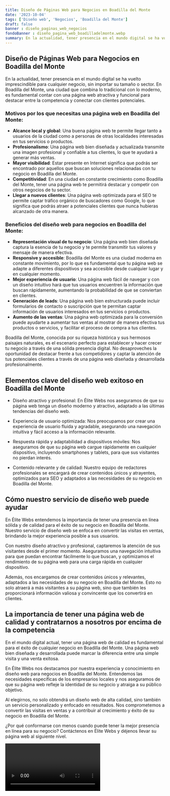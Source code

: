 ```yaml
---
title: Diseño de Páginas Web para Negocios en Boadilla del Monte
date: '2023-10-04'
tags: ['Diseño web', 'Negocios', 'Boadilla del Monte']
draft: false
banner : diseño_paginas_web_negocios
fondoBanner : diseño_pagina_web_boadilladelmonte.webp
summary: En la actualidad, tener presencia en el mundo digital se ha vuelto imprescindible para cualquier negocio, sin importar su tamaño o sector. En Boadilla del Monte, una ciudad que combina lo tradicional con lo moderno, es fundamental contar con una página web atractiva y funcional para destacar entre la competencia y conectar con clientes potenciales.
---
```


## Diseño de Páginas Web para Negocios en Boadilla del Monte

En la actualidad, tener presencia en el mundo digital se ha vuelto imprescindible para cualquier negocio, sin importar su tamaño o sector. En Boadilla del Monte, una ciudad que combina lo tradicional con lo moderno, es fundamental contar con una página web atractiva y funcional para destacar entre la competencia y conectar con clientes potenciales.

### Motivos por los que necesitas una página web en Boadilla del Monte:

- **Alcance local y global**: Una buena página web te permite llegar tanto a usuarios de la ciudad como a personas de otras localidades interesadas en tus servicios o productos.
- **Profesionalismo**: Una página web bien diseñada y actualizada transmite una imagen profesional y confiable a tus clientes, lo que te ayudará a generar más ventas.
- **Mayor visibilidad**: Estar presente en Internet significa que podrás ser encontrado por aquellos que buscan soluciones relacionadas con tu negocio en Boadilla del Monte.
- **Competitividad**: En una ciudad en constante crecimiento como Boadilla del Monte, tener una página web te permitirá destacar y competir con otros negocios de tu sector.
- **Llegar a nuevos clientes**: Una página web optimizada para el SEO te permite captar tráfico orgánico de buscadores como Google, lo que significa que podrás atraer a potenciales clientes que nunca hubieras alcanzado de otra manera.

### Beneficios del diseño web para negocios en Boadilla del Monte:

- **Representación visual de tu negocio**: Una página web bien diseñada captura la esencia de tu negocio y te permite transmitir tus valores y mensaje de manera efectiva.
- **Responsive y accesible**: Boadilla del Monte es una ciudad moderna en constante movimiento, por lo que es fundamental que tu página web se adapte a diferentes dispositivos y sea accesible desde cualquier lugar y en cualquier momento.
- **Mejor experiencia de usuario**: Una página web fácil de navegar y con un diseño intuitivo hará que tus usuarios encuentren la información que buscan rápidamente, aumentando la probabilidad de que se conviertan en clientes.
- **Generación de leads**: Una página web bien estructurada puede incluir formularios de contacto o suscripción que te permitan captar información de usuarios interesados en tus servicios o productos.
- **Aumento de las ventas**: Una página web optimizada para la conversión puede ayudarte a aumentar tus ventas al mostrar de manera efectiva tus productos o servicios, y facilitar el proceso de compra a tus clientes.

Boadilla del Monte, conocida por su riqueza histórica y sus hermosos paisajes naturales, es el escenario perfecto para establecer y hacer crecer tu negocio a través de una sólida presencia digital. No desaproveches la oportunidad de destacar frente a tus competidores y captar la atención de tus potenciales clientes a través de una página web diseñada y desarrollada profesionalmente.

<GifSeo />

<Cta />

## Elementos clave del diseño web exitoso en Boadilla del Monte

- Diseño atractivo y profesional: En Élite Webs nos aseguramos de que su página web tenga un diseño moderno y atractivo, adaptado a las últimas tendencias del diseño web.

- Experiencia de usuario optimizada: Nos preocupamos por crear una experiencia de usuario fluida y agradable, asegurando una navegación intuitiva y fácil acceso a la información relevante.

- Respuesta rápida y adaptabilidad a dispositivos móviles: Nos aseguramos de que su página web cargue rápidamente en cualquier dispositivo, incluyendo smartphones y tablets, para que sus visitantes no pierdan interés.

- Contenido relevante y de calidad: Nuestro equipo de redactores profesionales se encargará de crear contenidos únicos y atrayentes, optimizados para SEO y adaptados a las necesidades de su negocio en Boadilla del Monte.

## Cómo nuestro servicio de diseño web puede ayudar

En Élite Webs entendemos la importancia de tener una presencia en línea sólida y de calidad para el éxito de su negocio en Boadilla del Monte. Nuestro servicio de diseño web se enfoca en convertir las visitas en ventas, brindando la mejor experiencia posible a sus usuarios.

Con nuestro diseño atractivo y profesional, captaremos la atención de sus visitantes desde el primer momento. Aseguramos una navegación intuitiva para que puedan encontrar fácilmente lo que buscan, y optimizamos el rendimiento de su página web para una carga rápida en cualquier dispositivo.

Además, nos encargamos de crear contenidos únicos y relevantes, adaptados a las necesidades de su negocio en Boadilla del Monte. Esto no solo atraerá a más visitantes a su página web, sino que también les proporcionará información valiosa y convincente que los convertirá en clientes.

## La importancia de tener una página web de calidad y contratarnos a nosotros por encima de la competencia

En el mundo digital actual, tener una página web de calidad es fundamental para el éxito de cualquier negocio en Boadilla del Monte. Una página web bien diseñada y desarrollada puede marcar la diferencia entre una simple visita y una venta exitosa.

En Élite Webs nos destacamos por nuestra experiencia y conocimiento en diseño web para negocios en Boadilla del Monte. Entendemos las necesidades específicas de los empresarios locales y nos aseguramos de que su página web refleje la identidad de su negocio y atraiga a su público objetivo.

Al elegirnos, no solo obtendrá un diseño web de alta calidad, sino también un servicio personalizado y enfocado en resultados. Nos comprometemos a convertir las visitas en ventas y a contribuir al crecimiento y éxito de su negocio en Boadilla del Monte.

¿Por qué conformarse con menos cuando puede tener la mejor presencia en línea para su negocio? Contáctenos en Élite Webs y déjenos llevar su página web al siguiente nivel.

<Video />

<CtaBot job='Negocios' city='Boadilla del Monte'/>

<Gmaps query='Boadilla del Monte+españa+maps' />
